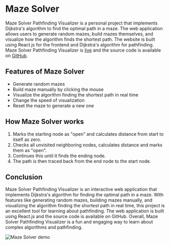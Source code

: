# Maze Solver

Maze Solver Pathfinding Visualizer is a personal project that implements Dijkstra's algorithm to find the optimal path in a maze. The web application allows users to generate random mazes, build mazes themselves, and visualize how the algorithm finds the shortest path. The website is built using React.js for the frontend and Dijkstra's algorithm for pathfinding. Maze Solver Pathfinding Visualizer is [live](https://mazesolver-kevindrayana.netlify.app/) and the source code is available on [GitHub](https://github.com/Kevindrayana/Maze-Solver).

## Features of Maze Solver

- Generate random mazes
- Build maze manually by clicking the mouse
- Visualize the algorithm finding the shortest path in real time
- Change the speed of visualization
- Reset the maze to generate a new one

## How Maze Solver works

1. Marks the starting node as "open" and calculates distance from start to itself as zero.
2. Checks all unvisited neighboring nodes, calculates distance and marks them as "open".
3. Continues this until it finds the ending node.
4. The path is then traced back from the end node to the start node.


## Conclusion

Maze Solver Pathfinding Visualizer is an interactive web application that implements Dijkstra's algorithm for finding the optimal path in a maze. With features like generating random mazes, building mazes manually, and visualizing the algorithm finding the shortest path in real time, this project is an excellent tool for learning about pathfinding. The web application is built using React.js and the source code is available on GitHub. Overall, Maze Solver Pathfinding Visualizer is a fun and engaging way to learn about complex algorithms and pathfinding.

<img src="/projects/mazeSolverDemo.jpg" alt="Maze Solver demo" />